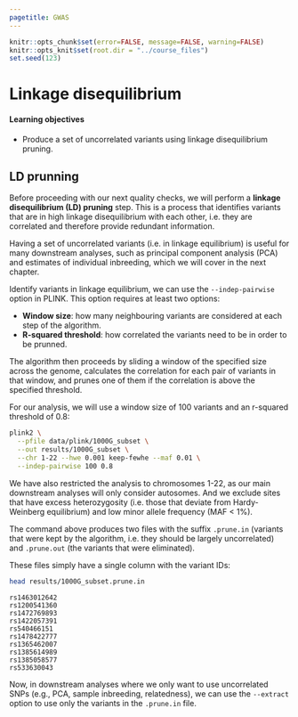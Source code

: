 ```yaml
---
pagetitle: GWAS
---
```


```r
knitr::opts_chunk$set(error=FALSE, message=FALSE, warning=FALSE)
knitr::opts_knit$set(root.dir = "../course_files")
set.seed(123)
```

# Linkage disequilibrium

:::{.callout-tip}
#### Learning objectives

- Produce a set of uncorrelated variants using linkage disequilibrium pruning.
:::

## LD prunning

Before proceeding with our next quality checks, we will perform a **linkage disequilibrium (LD) pruning** step.
This is a process that identifies variants that are in high linkage disequilibrium with each other, i.e. they are correlated and therefore provide redundant information.

Having a set of uncorrelated variants (i.e. in linkage equilibrium) is useful for many downstream analyses, such as principal component analysis (PCA) and estimates of individual inbreeding, which we will cover in the next chapter.

Identify variants in linkage equilibrium, we can use the `--indep-pairwise` option in PLINK. 
This option requires at least two options:

- **Window size**: how many neighbouring variants are considered at each step of the algorithm.
- **R-squared threshold**: how correlated the variants need to be in order to be prunned.

The algorithm then proceeds by sliding a window of the specified size across the genome, calculates the correlation for each pair of variants in that window, and prunes one of them if the correlation is above the specified threshold.

For our analysis, we will use a window size of 100 variants and an r-squared threshold of 0.8:

```bash
plink2 \
  --pfile data/plink/1000G_subset \
  --out results/1000G_subset \
  --chr 1-22 --hwe 0.001 keep-fewhe --maf 0.01 \
  --indep-pairwise 100 0.8
```

We have also restricted the analysis to chromosomes 1-22, as our main downstream analyses will only consider autosomes.
And we exclude sites that have excess heterozygosity (i.e. those that deviate from Hardy-Weinberg equilibrium) and low minor allele frequency (MAF < 1%).

The command above produces two files with the suffix `.prune.in` (variants that were kept by the algorithm, i.e. they should be largely uncorrelated) and `.prune.out` (the variants that were eliminated).

These files simply have a single column with the variant IDs:

```bash
head results/1000G_subset.prune.in
```

```
rs1463012642
rs1200541360
rs1472769893
rs1422057391
rs540466151
rs1478422777
rs1365462007
rs1385614989
rs1385058577
rs533630043
```

Now, in downstream analyses where we only want to use uncorrelated SNPs (e.g., PCA, sample inbreeding, relatedness), we can use the `--extract` option to use only the variants in the `.prune.in` file.
